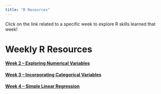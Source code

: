 ```yaml
---
title: "R Resources"
---
```


::: callout-tip
Click on the link related to a specific week to explore R skills learned that week!
:::

# Weekly R Resources

#### [Week 2 -- Exploring Numerical Variables](resources/week2.docx)

#### [Week 3 -- Incorporating Categorical Variables](resources/week3.docx)

#### [Week 4 -- Simple Linear Regression](resources/week4.docx)
